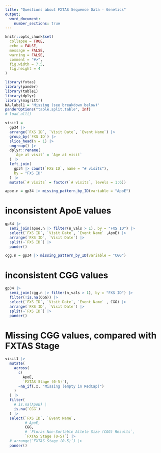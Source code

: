 ```yaml
---
title: "Questions about FXTAS Sequence Data - Genetics"
output: 
  word_document:
    number_sections: true
---
```


```r

knitr::opts_chunk$set(
  collapse = TRUE,
  echo = FALSE,
  message = FALSE,
  warning = FALSE,
  comment = "#>",
  fig.width = 7.5,
  fig.height = 4
)

```

```r
library(fxtas)
library(pander)
library(table1)
library(dplyr)
library(magrittr)
NA.label1 = "Missing (see breakdown below)"
panderOptions("table.split.table", Inf)
# load_all()
```

```r

visit1 = 
  gp34 |> 
  arrange(`FXS ID`, `Visit Date`, `Event Name`) |> 
  group_by(`FXS ID`) |> 
  slice_head(n = 1) |>
  ungroup() |> 
  dplyr::rename(
    `Age at visit` = `Age at visit`
  ) |> 
  left_join(
    gp34 |> count(`FXS ID`, name = "# visits"),
    by = "FXS ID"
  ) |> 
  mutate(`# visits` = factor(`# visits`, levels = 1:6))


```

```r
apoe.n = gp34 |> missing_pattern_by_ID(variable = "ApoE")

```

# inconsistent ApoE values

```r

gp34 |> 
  semi_join(apoe.n |> filter(n_vals > 1), by = "FXS ID") |> 
  select(`FXS ID`, `Visit Date`, `Event Name` ,ApoE) |> 
  arrange(`FXS ID`, `Visit Date`) |> 
  split(~`FXS ID`) |> 
  pander()

```

```r
cgg.n = gp34 |> missing_pattern_by_ID(variable = "CGG")
```

# inconsistent CGG values

```r

gp34 |> 
  semi_join(cgg.n |> filter(n_vals > 1), by = "FXS ID") |> 
  filter(!is.na(CGG)) |> 
  select(`FXS ID`, `Visit Date`, `Event Name` , CGG) |> 
  arrange(`FXS ID`, `Visit Date`) |> 
  split(~`FXS ID`) |> 
  pander()

```

# Missing CGG values, compared with FXTAS Stage

```r

visit1 |> 
  mutate(
    across(
      c(
        ApoE,
        `FXTAS Stage (0-5)`),
      ~na_if(.x, "Missing (empty in RedCap)")
    )
  ) |> 
  filter(
    # is.na(ApoE) | 
    is.na(`CGG`) 
  ) |> 
  select(`FXS ID`, `Event Name`, 
         # ApoE,
         CGG, 
         # `Floras Non-Sortable Allele Size (CGG) Results`,
         `FXTAS Stage (0-5)`) |> 
  # arrange(`FXTAS Stage (0-5)`) |> 
  pander()

```

